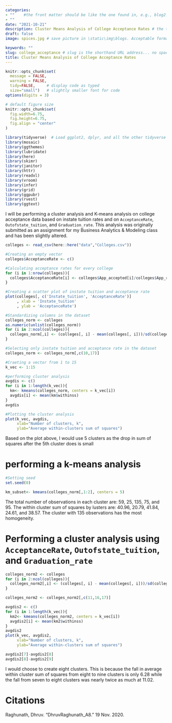 ```yaml
---
categories:  
- ""    #the front matter should be like the one found in, e.g., blog2.md. It cannot be like the normal Rmd we used
- ""
date: "2021-10-21"
description: Cluster Means Analysis of College Acceptance Rates # the title that will show up once someone gets to this page
draft: false
image: spices.jpg # save picture in \static\img\blogs. Acceptable formats= jpg, jpeg, or png . Your iPhone pics wont work

keywords: ""
slug: college_acceptance # slug is the shorthand URL address... no spaces plz
title: Cluster Means Analysis of College Acceptance Rates
---
```

  



```r
knitr::opts_chunk$set(
  message = FALSE, 
  warning = FALSE, 
  tidy=FALSE,     # display code as typed
  size="small")   # slightly smaller font for code
options(digits = 3)

# default figure size
knitr::opts_chunk$set(
  fig.width=6.75, 
  fig.height=6.75,
  fig.align = "center"
)
```


```r
library(tidyverse)  # Load ggplot2, dplyr, and all the other tidyverse packages
library(mosaic)
library(ggthemes)
library(lubridate)
library(here)
library(skimr)
library(janitor)
library(httr)
library(readxl)
library(vroom)
library(infer)
library(grid)
library(ggpubr)
library(rvest)
library(ggtext)
```

I will be performing a cluster analysis and K-means analysis on college acceptance data based on instate tuition rates and on `AcceptanceRate`, `Outofstate_tuition`, and `Graduation_rate`. This analysis was originally submitted as an assignment for my Business Analytics & Modeling class and has been slightly altered.

```r
colleges <- read_csv(here::here("data","Colleges.csv"))
```

```r
#Creating an empty vector
colleges$AcceptanceRate <- c()

#Calculating acceptance rates for every college
for (i in 1:nrow(colleges)){
  colleges$AcceptanceRate[i] <- colleges$App_accepted[i]/colleges$App_received[i]
}

#Creating a scatter plot of instate tuition and acceptance rate
plot(colleges[, c('Instate_tuition', 'AcceptanceRate')]
     , xlab = 'Instate_tuition'
     , ylab = 'AcceptanceRate')

#Standardizing columns in the dataset
colleges_norm <- colleges
as.numeric(unlist(colleges_norm))
for (i in 2:ncol(colleges)){
  colleges_norm[,i] <- (colleges[, i] - mean(colleges[, i]))/sd(colleges[, i])
}

#Selecting only instate tuition and acceptance rate in the dataset
colleges_norm <- colleges_norm[,c(10,17)]

#Craeting a vector from 1 to 15
k_vec <- 1:15

#performing cluster analysis
avgdis <- c()
for (i in 1:length(k_vec)){
  km<- kmeans(colleges_norm, centers = k_vec[i])
  avgdis[i] <- mean(km$withinss)
}
avgdis

#Plotting the cluster analysis
plot(k_vec, avgdis,
     xlab="Number of clusters, k",
     ylab="Average within-clusters sum of squares")
```
Based on the plot above, I would use 5 clusters as the drop in sum of squares after the 5th cluster does is small



# performing a k-means analysis
```r
#Setting seed
set.seed(0)

km_subset<- kmeans(colleges_norm[,1:2], centers = 5)
```
The total number of observations in each cluster are: 59, 25, 135, 75, and 95.
The within cluster sum of squares by lusters are: 40.96, 20.79, 41.84, 24.61, and 38.57.
The cluster with 135 observations has the most homogeneity.


# Performing a cluster analysis using `AcceptanceRate`, `Outofstate_tuition`, and `Graduation_rate`
```r
colleges_norm2 <- colleges
for (i in 2:ncol(colleges)){
  colleges_norm2[,i] <- (colleges[, i] - mean(colleges[, i]))/sd(colleges[, i])
}

colleges_norm2 <- colleges_norm2[,c(11,16,17)]

avgdis2 <- c()
for (i in 1:length(k_vec)){
  km2<- kmeans(colleges_norm2, centers = k_vec[i])
  avgdis2[i] <- mean(km2$withinss)
}
avgdis2
plot(k_vec, avgdis2,
     xlab="Number of clusters, k",
     ylab="Average within-clusters sum of squares")

avgdis2[7]-avgdis2[8]
avgdis2[8]-avgdis2[9]
```
I would choose to create eight clusters. This is because the fall in average within cluster sum of squares from eight to nine clusters is only 6.28 while the fall from seven to eight clusters was nearly twice as much at 11.02.


# Citations
Raghunath, Dhruv. “DhruvRaghunath_A8.” 19 Nov. 2020. 


